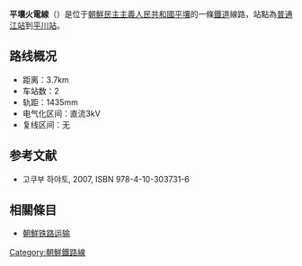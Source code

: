 {{expand|time=2015-01-12T08:20:55+00:00}}
{{unreferenced|time=2015-01-12T08:20:55+00:00}}
'''平壤火電線'''（{{kor|名=北|諺=평양화전선|漢=平壤火電線|羅=P'yŏngyang hwajŏn sŏn|f=y}}）是位于[[朝鮮民主主義人民共和國|朝鮮民主主義人民共和國]][[平壤|平壤]]的一條[[鐵道|鐵道]]線路，站點為[[普通江站|普通江站]]到[[平川站_(平壤市)|平川站]]。

==路线概况==
*距离：3.7km
*车站数：2
*轨距：1435mm
*电气化区间：直流3kV
*复线区间：无

==参考文献==
* 고쿠부 하야토{{lang|ja|(国分隼人), 《将軍様の鉄道 北朝鮮鉄道事情》, 新潮社}}, 2007, ISBN 978-4-10-303731-6

==相關條目==
* [[朝鮮铁路运输|朝鮮铁路运输]]

{{朝鮮鐵路線}}

[[Category:朝鮮鐵路線|Category:朝鮮鐵路線]]